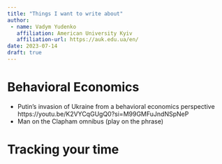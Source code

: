 ```yaml
---
title: "Things I want to write about"
author: 
 - name: Vadym Yudenko
   affiliation: American University Kyiv
   affiliation-url: https://auk.edu.ua/en/
date: 2023-07-14
draft: true 
---
```


# Behavioral Economics

-   Putin's invasion of Ukraine from a behavioral economics perspective https://youtu.be/K2VYCqGUgQ0?si=M99GMFuJndNSpNeP
-   Man on the Clapham omnibus (play on the phrase)

# Tracking your time
